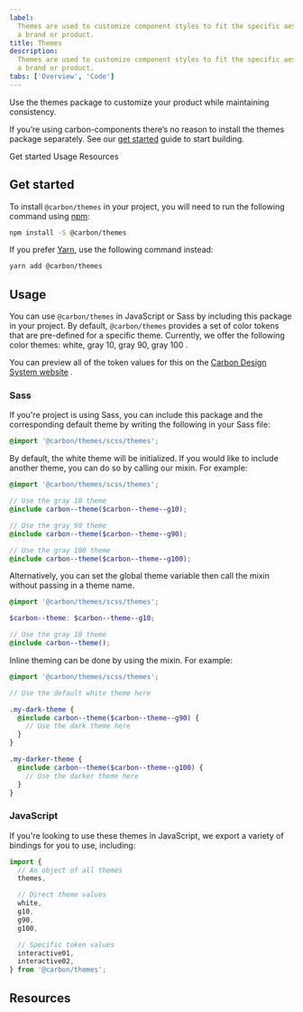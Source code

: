 ```yaml
---
label:
  Themes are used to customize component styles to fit the specific aesthetic of
  a brand or product.
title: Themes
description:
  Themes are used to customize component styles to fit the specific aesthetic of
  a brand or product.
tabs: ['Overview', 'Code']
---
```


<PageDescription>

Use the themes package to customize your product while maintaining consistency.

</PageDescription>

<InlineNotification>

If you’re using carbon-components there’s no reason to install the themes
package separately. See our [get started](/get-started/develop/react) guide to
start building.

</InlineNotification>

<AnchorLinks>

<AnchorLink>Get started</AnchorLink>
<AnchorLink>Usage</AnchorLink>
<AnchorLink>Resources</AnchorLink>

</AnchorLinks>

## Get started

To install `@carbon/themes` in your project, you will need to run the following
command using [npm](https://www.npmjs.com/):

```bash
npm install -S @carbon/themes
```

If you prefer [Yarn](https://yarnpkg.com/en/), use the following command
instead:

```bash
yarn add @carbon/themes
```

## Usage

You can use `@carbon/themes` in JavaScript or Sass by including this package in
your project. By default, `@carbon/themes` provides a set of color tokens that
are pre-defined for a specific theme. Currently, we offer the following color
themes: white, gray 10, gray 90, gray 100 .

You can preview all of the token values for this on the
[Carbon Design System website](https://www.carbondesignsystem.com/guidelines/color/usage)
.

### Sass

If you're project is using Sass, you can include this package and the
corresponding default theme by writing the following in your Sass file:

```scss
@import '@carbon/themes/scss/themes';
```

By default, the white theme will be initialized. If you would like to include
another theme, you can do so by calling our mixin. For example:

```scss
@import '@carbon/themes/scss/themes';

// Use the gray 10 theme
@include carbon--theme($carbon--theme--g10);

// Use the gray 90 theme
@include carbon--theme($carbon--theme--g90);

// Use the gray 100 theme
@include carbon--theme($carbon--theme--g100);
```

Alternatively, you can set the global theme variable then call the mixin without
passing in a theme name.

```scss
@import '@carbon/themes/scss/themes';

$carbon--theme: $carbon--theme--g10;

// Use the gray 10 theme
@include carbon--theme();
```

Inline theming can be done by using the mixin. For example:

```scss
@import '@carbon/themes/scss/themes';

// Use the default white theme here

.my-dark-theme {
  @include carbon--theme($carbon--theme--g90) {
    // Use the dark theme here
  }
}

.my-darker-theme {
  @include carbon--theme($carbon--theme--g100) {
    // Use the darker theme here
  }
}
```

### JavaScript

If you're looking to use these themes in JavaScript, we export a variety of
bindings for you to use, including:

```js
import {
  // An object of all themes
  themes,

  // Direct theme values
  white,
  g10,
  g90,
  g100,

  // Specific token values
  interactive01,
  interactive02,
} from '@carbon/themes';
```

## Resources

<Row className="resource-card-group">
  <Column colMd={4} colLg={4} noGutterSm>
    <ResourceCard
      subTitle="Carbon theme package"
      href="https://github.com/carbon-design-system/carbon/blob/main/packages/themes"
    >

<MdxIcon name="bee" />

  </ResourceCard>
  </Column>
  <Column colMd={4} colLg={4} noGutterSm>
    <ResourceCard
      subTitle="Themes package demo"
      href="https://carbon-elements.netlify.app/themes/examples/preview/"
    >

<MdxIcon name="bee" />

  </ResourceCard>
  </Column>
</Row>
